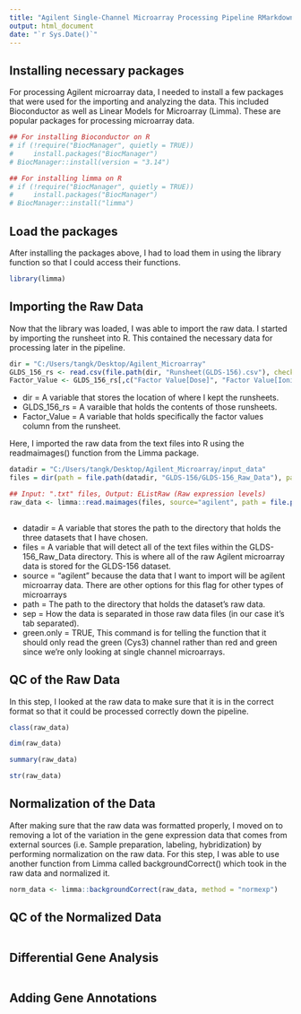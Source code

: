 ```yaml
---
title: "Agilent Single-Channel Microarray Processing Pipeline RMarkdown (GLDS-156)"
output: html_document
date: "`r Sys.Date()`"
---
```


## Installing necessary packages

For processing Agilent microarray data, I needed to install a few packages that were used for the importing and analyzing the data. 
This included Bioconductor as well as Linear Models for Microarray (Limma). These are popular packages for processing microarray data.

```r
## For installing Bioconductor on R
# if (!require("BiocManager", quietly = TRUE))
#     install.packages("BiocManager")
# BiocManager::install(version = "3.14")

## For installing limma on R
# if (!require("BiocManager", quietly = TRUE))
#     install.packages("BiocManager")
# BiocManager::install("limma")

```
## Load the packages
After installing the packages above, I had to load them in using the library function so that I could access their functions.
```r
library(limma)
```
## Importing the Raw Data
Now that the library was loaded, I was able to import the raw data. I started by importing the runsheet into R.
This contained the necessary data for processing later in the pipeline.
```r
dir = "C:/Users/tangk/Desktop/Agilent_Microarray"
GLDS_156_rs <- read.csv(file.path(dir, "Runsheet(GLDS-156).csv"), check.names = FALSE, fileEncoding = 'UTF-8-BOM') ## Outputs a dataframe
Factor_Value <- GLDS_156_rs[,c("Factor Value[Dose]", "Factor Value[Ionizing Radiation]")]
```
- dir = A variable that stores the location of where I kept the runsheets.
- GLDS_156_rs = A varaible that holds the contents of those runsheets.
- Factor_Value = A variable that holds specifically the factor values column from the runsheet.

Here, I imported the raw data from the text files into R using the readmaimages() function from the Limma package.
```r
datadir = "C:/Users/tangk/Desktop/Agilent_Microarray/input_data"
files = dir(path = file.path(datadir, "GLDS-156/GLDS-156_Raw_Data"), pattern="*\\.txt$")

## Input: ".txt" files, Output: EListRaw (Raw expression levels)
raw_data <- limma::read.maimages(files, source="agilent", path = file.path(datadir, "GLDS-156/GLDS-156_Raw_Data"), sep="\t", green.only = TRUE)
  
```
-   datadir = A variable that stores the path to the directory that holds the three datasets that I have chosen.
-   files = A variable that will detect all of the text files within the GLDS-156_Raw_Data directory. This is where all of the raw Agilent microarray data is stored for the GLDS-156 dataset.
-   source = "agilent" because the data that I want to import will be agilent microarray data. There are other options for this flag for other types of microarrays
-   path = The path to the directory that holds the dataset's raw data.
-   sep = How the data is separated in those raw data files (in our case it's tab separated).
-   green.only = TRUE, This command is for telling the function that it should only read the green (Cys3) channel rather than red and green since we're only looking at single channel microarrays.

## QC of the Raw Data

In this step, I looked at the raw data to make sure that it is in the correct format so that it could be processed correctly down the pipeline.

```r
class(raw_data)
```

```r
dim(raw_data)
```

```r
summary(raw_data)
```

```r
str(raw_data)
```

## Normalization of the Data
After making sure that the raw data was formatted properly,
I moved on to removing a lot of the variation in the gene expression data
that comes from external sources (i.e. Sample preparation, labeling, hybridization)
by performing normalization on the raw data. For this step, I was able to use another
function from Limma called backgroundCorrect() which took in the raw data and normalized it. 

```r
norm_data <- limma::backgroundCorrect(raw_data, method = "normexp")   
```

## QC of the Normalized Data

```r

```

## Differential Gene Analysis

```r

```

## Adding Gene Annotations

```r

```
